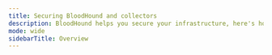 ---
title: Securing BloodHound and collectors
description: BloodHound helps you secure your infrastructure, here's how you can secure BloodHound itself.
mode: wide
sidebarTitle: Overview
---

<CardGroup cols={2}>
  <Card
    title="SharpHound Enterprise Service Hardening"
    icon="shield-check"
    href="/hc/en-us/articles/12400091052955-SharpHound-Enterprise-Service-Hardening"
    iconType="solid"
    horizontal
  />
</CardGroup>
